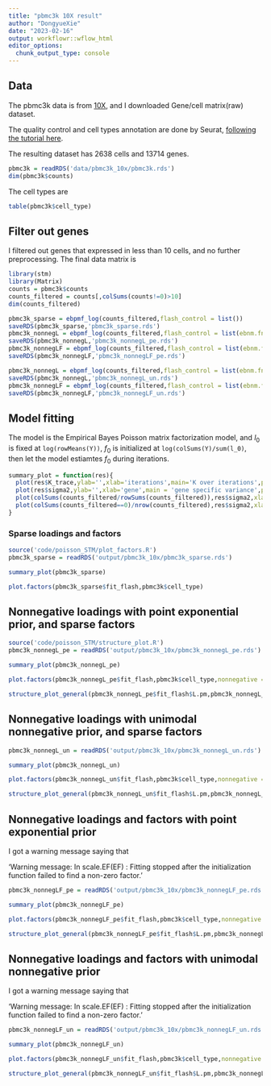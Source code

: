 ```yaml
---
title: "pbmc3k 10X result"
author: "DongyueXie"
date: "2023-02-16"
output: workflowr::wflow_html
editor_options:
  chunk_output_type: console
---
```


## Data

The pbmc3k data is from [10X](https://support.10xgenomics.com/single-cell-gene-expression/datasets/1.1.0/pbmc3k?), and I downloaded Gene/cell matrix(raw) dataset.

The quality control and cell types annotation are done by Seurat, [following the tutorial here](https://satijalab.org/seurat/articles/pbmc3k_tutorial.html). 

The resulting dataset has 2638 cells and 13714 genes. 

```r
pbmc3k = readRDS('data/pbmc3k_10x/pbmc3k.rds')
dim(pbmc3k$counts)
```

The cell types are 

```r
table(pbmc3k$cell_type)
```

## Filter out genes

I filtered out genes that expressed in less than 10 cells, and no further preprocessing. The final data matrix is 

```r
library(stm)
library(Matrix)
counts = pbmc3k$counts
counts_filtered = counts[,colSums(counts!=0)>10]
dim(counts_filtered)
```

```r
pbmc3k_sparse = ebpmf_log(counts_filtered,flash_control = list())
saveRDS(pbmc3k_sparse,'pbmc3k_sparse.rds')
pbmc3k_nonnegL = ebpmf_log(counts_filtered,flash_control = list(ebnm.fn=c(ebnm::ebnm_point_exponential,ebnm::ebnm_point_normal),loadings_sign = 1))
saveRDS(pbmc3k_nonnegL,'pbmc3k_nonnegL_pe.rds')
pbmc3k_nonnegLF = ebpmf_log(counts_filtered,flash_control = list(ebnm.fn=c(ebnm::ebnm_point_exponential,ebnm::ebnm_point_exponential),factors_sign=1,loadings_sign = 1))
saveRDS(pbmc3k_nonnegLF,'pbmc3k_nonnegLF_pe.rds')

pbmc3k_nonnegL = ebpmf_log(counts_filtered,flash_control = list(ebnm.fn=c(ebnm::ebnm_unimodal_nonnegative,ebnm::ebnm_point_normal),loadings_sign = 1))
saveRDS(pbmc3k_nonnegL,'pbmc3k_nonnegL_un.rds')
pbmc3k_nonnegLF = ebpmf_log(counts_filtered,flash_control = list(ebnm.fn=c(ebnm::ebnm_unimodal_nonnegative,ebnm::ebnm_unimodal_nonnegative),factors_sign=1,loadings_sign = 1))
saveRDS(pbmc3k_nonnegLF,'pbmc3k_nonnegLF_un.rds')
```

## Model fitting

The model is the Empirical Bayes Poisson matrix factorization model, and $l_0$ is fixed at `log(rowMeans(Y))`, $f_0$ is initialized at `log(colSums(Y)/sum(l_0)`, then let the model estiamtes $f_0$ during iterations.

```r
summary_plot = function(res){
  plot(res$K_trace,ylab='',xlab='iterations',main='K over iterations',pch=20)
  plot(res$sigma2,ylab='',xlab='gene',main = 'gene specific variance',pch=20,col='grey70')
  plot(colSums(counts_filtered/rowSums(counts_filtered)),res$sigma2,xlab='gene expression',ylab='gene specific varaince',pch=20,col='grey60')
  plot(colSums(counts_filtered==0)/nrow(counts_filtered),res$sigma2,xlab='gene expression sparsity',ylab='gene specific varaince',pch = 20, col='grey50')
}
```

### Sparse loadings and factors

```r
source('code/poisson_STM/plot_factors.R')
pbmc3k_sparse = readRDS('output/pbmc3k_10x/pbmc3k_sparse.rds')
```

```r
summary_plot(pbmc3k_sparse)
```

```r
plot.factors(pbmc3k_sparse$fit_flash,pbmc3k$cell_type)
```

## Nonnegative loadings with point exponential prior, and sparse factors

```r
source('code/poisson_STM/structure_plot.R')
pbmc3k_nonnegL_pe = readRDS('output/pbmc3k_10x/pbmc3k_nonnegL_pe.rds')
```

```r
summary_plot(pbmc3k_nonnegL_pe)
```

```r
plot.factors(pbmc3k_nonnegL_pe$fit_flash,pbmc3k$cell_type,nonnegative = T)
```

```r
structure_plot_general(pbmc3k_nonnegL_pe$fit_flash$L.pm,pbmc3k_nonnegL_pe$fit_flash$F.pm,pbmc3k$cell_type,LD=T)
```

## Nonnegative loadings with unimodal nonnegative prior, and sparse factors

```r
pbmc3k_nonnegL_un = readRDS('output/pbmc3k_10x/pbmc3k_nonnegL_un.rds')
```

```r
summary_plot(pbmc3k_nonnegL_un)
```

```r
plot.factors(pbmc3k_nonnegL_un$fit_flash,pbmc3k$cell_type,nonnegative = T)
```

```r
structure_plot_general(pbmc3k_nonnegL_un$fit_flash$L.pm,pbmc3k_nonnegL_un$fit_flash$F.pm,pbmc3k$cell_type,LD=T)
```


## Nonnegative loadings and factors with point exponential prior

I got a warning message saying that 

'Warning message:
In scale.EF(EF) :
  Fitting stopped after the initialization function failed to find a non-zero factor.'

```r
pbmc3k_nonnegLF_pe = readRDS('output/pbmc3k_10x/pbmc3k_nonnegLF_pe.rds')
```

```r
summary_plot(pbmc3k_nonnegLF_pe)
```

```r
plot.factors(pbmc3k_nonnegLF_pe$fit_flash,pbmc3k$cell_type,nonnegative = T)
```

```r
structure_plot_general(pbmc3k_nonnegLF_pe$fit_flash$L.pm,pbmc3k_nonnegLF_pe$fit_flash$F.pm,pbmc3k$cell_type,LD=T)
```

## Nonnegative loadings and factors with unimodal nonnegative prior

I got a warning message saying that 

'Warning message:
In scale.EF(EF) :
  Fitting stopped after the initialization function failed to find a non-zero factor.'

```r
pbmc3k_nonnegLF_un = readRDS('output/pbmc3k_10x/pbmc3k_nonnegLF_un.rds')
```

```r
summary_plot(pbmc3k_nonnegLF_un)
```

```r
plot.factors(pbmc3k_nonnegLF_un$fit_flash,pbmc3k$cell_type,nonnegative = T)
```

```r
structure_plot_general(pbmc3k_nonnegLF_un$fit_flash$L.pm,pbmc3k_nonnegLF_un$fit_flash$F.pm,pbmc3k$cell_type,LD=T)
```
